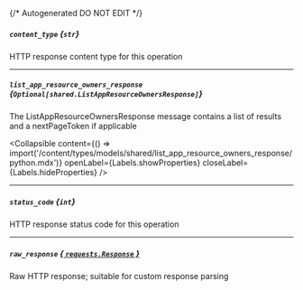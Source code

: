 {/* Autogenerated DO NOT EDIT  */}

##### `content_type` *{`str`}*
HTTP response content type for this operation

---
##### `list_app_resource_owners_response` *{`Optional[shared.ListAppResourceOwnersResponse]`}*
The ListAppResourceOwnersResponse message contains a list of results and a nextPageToken if applicable

<Collapsible content={() => import('/content/types/models/shared/list_app_resource_owners_response/python.mdx')} openLabel={Labels.showProperties} closeLabel={Labels.hideProperties} />


---
##### `status_code` *{`int`}*
HTTP response status code for this operation

---
##### `raw_response` [*{ `requests.Response` }*](https://requests.readthedocs.io/en/latest/api/#requests.Response)
Raw HTTP response; suitable for custom response parsing


